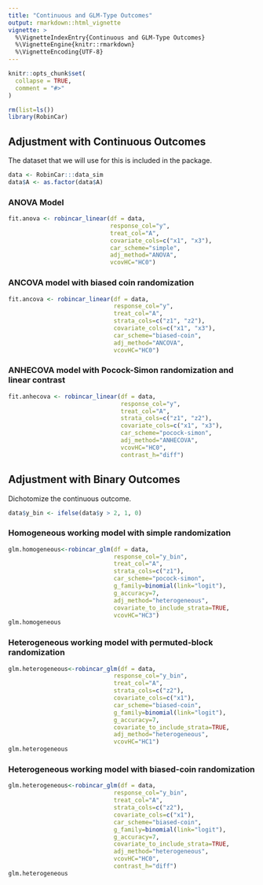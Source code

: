 ```yaml
---
title: "Continuous and GLM-Type Outcomes"
output: rmarkdown::html_vignette
vignette: >
  %\VignetteIndexEntry{Continuous and GLM-Type Outcomes}
  %\VignetteEngine{knitr::rmarkdown}
  %\VignetteEncoding{UTF-8}
---
```


```r
knitr::opts_chunk$set(
  collapse = TRUE,
  comment = "#>"
)
```

```r
rm(list=ls())
library(RobinCar)
```

## Adjustment with Continuous Outcomes

The dataset that we will use for this is included in the package.

```r
data <- RobinCar:::data_sim
data$A <- as.factor(data$A)
```

### ANOVA Model

```r
fit.anova <- robincar_linear(df = data, 
                             response_col="y",
                             treat_col="A",
                             covariate_cols=c("x1", "x3"),
                             car_scheme="simple",
                             adj_method="ANOVA",
                             vcovHC="HC0")
```

### ANCOVA model with biased coin randomization

```r
fit.ancova <- robincar_linear(df = data, 
                              response_col="y",
                              treat_col="A",
                              strata_cols=c("z1", "z2"),
                              covariate_cols=c("x1", "x3"),
                              car_scheme="biased-coin",
                              adj_method="ANCOVA",
                              vcovHC="HC0")
```

### ANHECOVA model with Pocock-Simon randomization and linear contrast

```r
fit.anhecova <- robincar_linear(df = data, 
                                response_col="y",
                                treat_col="A",
                                strata_cols=c("z1", "z2"),
                                covariate_cols=c("x1", "x3"),
                                car_scheme="pocock-simon",
                                adj_method="ANHECOVA",
                                vcovHC="HC0",
                                contrast_h="diff")
```

## Adjustment with Binary Outcomes

Dichotomize the continuous outcome.
```r
data$y_bin <- ifelse(data$y > 2, 1, 0)
```

### Homogeneous working model with simple randomization

```r
glm.homogeneous<-robincar_glm(df = data,
                              response_col="y_bin",
                              treat_col="A",
                              strata_cols=c("z1"),
                              car_scheme="pocock-simon",
                              g_family=binomial(link="logit"),
                              g_accuracy=7,
                              adj_method="heterogeneous",
                              covariate_to_include_strata=TRUE,
                              vcovHC="HC3")
glm.homogeneous
```

### Heterogeneous working model with permuted-block randomization

```r
glm.heterogeneous<-robincar_glm(df = data,
                              response_col="y_bin",
                              treat_col="A",
                              strata_cols=c("z2"),
                              covariate_cols=c("x1"),
                              car_scheme="biased-coin",
                              g_family=binomial(link="logit"),
                              g_accuracy=7,
                              covariate_to_include_strata=TRUE,
                              adj_method="heterogeneous",
                              vcovHC="HC1")
glm.heterogeneous
```

### Heterogeneous working model with biased-coin randomization

```r
glm.heterogeneous<-robincar_glm(df = data,
                              response_col="y_bin",
                              treat_col="A",
                              strata_cols=c("z2"),
                              covariate_cols=c("x1"),
                              car_scheme="biased-coin",
                              g_family=binomial(link="logit"),
                              g_accuracy=7,
                              covariate_to_include_strata=TRUE,
                              adj_method="heterogeneous",
                              vcovHC="HC0",
                              contrast_h="diff")
glm.heterogeneous
```
